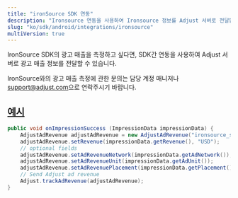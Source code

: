 ```yaml
---
title: "ironSource SDK 연동"
description: "Ironsource 연동을 사용하여 Ironsource 정보를 Adjust 서버로 전달합니다."
slug: "ko/sdk/android/integrations/ironsource"
multiVersion: true
---
```


IronSource SDK의 광고 매출을 측정하고 싶다면, SDK간 연동을 사용하여 Adjust 서버로 광고 매출 정보를 전달할 수 있습니다.

<Callout type="note">

IronSource와의 광고 매출 측정에 관한 문의는 담당 계정 매니저나 [support@adjust.com](mailto:support@adjust.com)으로 연락주시기 바랍니다.

</Callout>

## [예시](example)

```java
public void onImpressionSuccess (ImpressionData impressionData) {
    AdjustAdRevenue adjustAdRevenue = new AdjustAdRevenue("ironsource_sdk");
    adjustAdRevenue.setRevenue(impressionData.getRevenue(), "USD");
    // optional fields
    adjustAdRevenue.setAdRevenueNetwork(impressionData.getAdNetwork());
    adjustAdRevenue.setAdRevenueUnit(impressionData.getAdUnit());
    adjustAdRevenue.setAdRevenuePlacement(impressionData.getPlacement());
    // Send Adjust ad revenue
    Adjust.trackAdRevenue(adjustAdRevenue);
}
```
